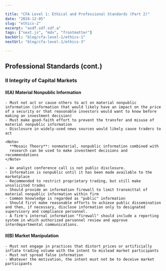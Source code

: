 ```yaml
---

title: "CFA Level 1: Ethical and Professional Standards (Part 2)"
date: "2024-12-05"
slug: "ethics-2"
excerpt: "asdf.sdf.sdf.a"
tags: ["next.js", "mdx", "frontmatter"]
backUrl: "blog/cfa-level-1/ethics-1"
nextUrl: "blog/cfa-level-1/ethics-3"

---
```


## Professional Standards (cont.)

### II Integrity of Capital Markets

#### II(A) Material Nonpublic Information

    - Must not act or cause others to act on material nonpublic information (information that would likely have an impact on the price of a security or that reasonable investors would want to know before making an investment decision)
    - Must make good-faith effort to prevent the transfer and misuse of material nonpublic information
    - Disclosure in widely-used news sources would likely cause traders to act

    <Note>
      **Mosaic Theory**: nonmaterial, nonpublic information combined with
      research can be used to make investment decisions and recommendations
    </Note>

    - An analyst conference call is not public disclosure.
    - Information is nonpublic until it has been made available to the marketplace
    - Recommended to restrict proprietary trading, but still make unsolicited trades
    - Should provide an information firewall to limit transmittal of material nonpublic information within firm
    - Common knowledge is regarded as "public" information
    - Should first make reasonable efforts to achieve public dissemination and then, if necessary, disclose information only to designated supervisory and compliance personnel.
    - A firm's internal information "firewall" should include a reporting system in which authorized personnel review and approve interdepartmental communications.

#### II(B) Market Manipulation

    - Must not engage in practices that distort prices or artificially inflate trading volume with the intent to mislead market participants
    - Must not spread false information
    - Whatever the motivation, the intent must not be to deceive market participants
